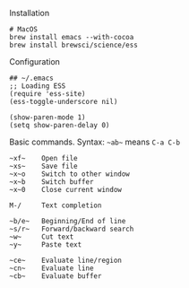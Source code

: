 Installation
```
# MacOS
brew install emacs --with-cocoa
brew install brewsci/science/ess
```

Configuration
```
## ~/.emacs
;; Loading ESS
(require 'ess-site)
(ess-toggle-underscore nil)

(show-paren-mode 1)
(setq show-paren-delay 0)

```

Basic commands. Syntax: `~ab~` means `C-a C-b`
```
~xf~    Open file
~xs~    Save file
~x~o    Switch to other window
~x~b    Switch buffer
~x~0    Close current window

M-/     Text completion

~b/e~   Beginning/End of line
~s/r~   Forward/backward search
~w~     Cut text
~y~     Paste text

~ce~    Evaluate line/region
~cn~    Evaluate line
~cb~    Evaluate buffer
```
